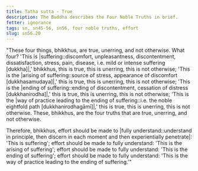 ```yaml
---
title: Tatha sutta - True
description: The Buddha describes the Four Noble Truths in brief.
fetter: ignorance
tags: sn, sn45-56, sn56, four noble truths, effort
slug: sn56.20
---
```


"These four things, bhikkhus, are true, unerring, and not otherwise. What four? 'This is |suffering::discomfort, unpleasantness, discontentment, dissatisfaction, stress, pain, disease, i.e. mild or intense suffering [dukkha]|,' bhikkhus, this is true, this is unerring, this is not otherwise; 'This is the |arising of suffering::source of stress, appearance of discomfort [dukkhasamudaya]|,' this is true, this is unerring, this is not otherwise; 'This is the |ending of suffering::ending of discontentment, cessation of distress [dukkhanirodha]|,' this is true, this is unerring, this is not otherwise; 'This is the |way of practice leading to the ending of suffering::i.e. the noble eightfold path [dukkhanirodhagāmī]|,' this is true, this is unerring, this is not otherwise. These, bhikkhus, are the four truths that are true, unerring, and not otherwise.

Therefore, bhikkhus, effort should be made to |fully understand::understand in principle, then discern in each moment and then experientially penetrate|: 'This is suffering';
effort should be made to fully understand: 'This is the arising of suffering';
effort should be made to fully understand: 'This is the ending of suffering';
effort should be made to fully understand: 'This is the way of practice leading to the ending of suffering.'"